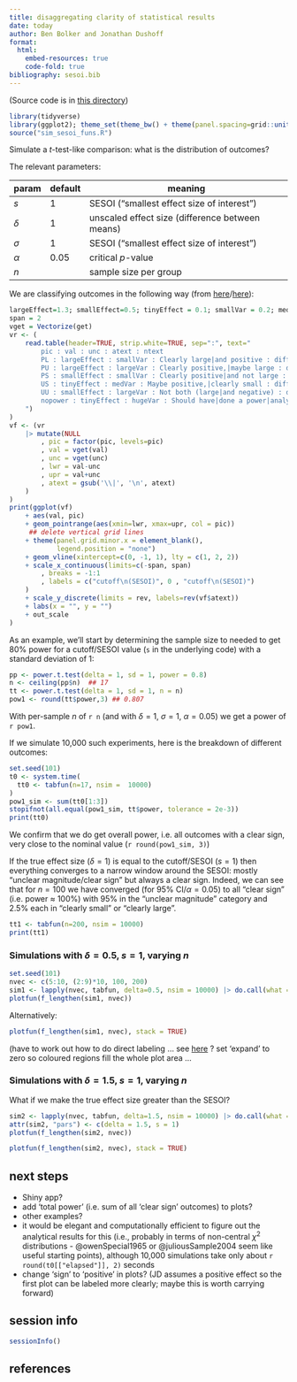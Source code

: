 ```yaml
---
title: disaggregating clarity of statistical results
date: today
author: Ben Bolker and Jonathan Dushoff
format:
  html:
    embed-resources: true
    code-fold: true
bibliography: sesoi.bib    
---
```


(Source code is in [this directory](https://github.com/bbolker/bbmisc/tree/master/sim_sesoi))

```r
library(tidyverse)
library(ggplot2); theme_set(theme_bw() + theme(panel.spacing=grid::unit(0, "lines")))
source("sim_sesoi_funs.R")
```

Simulate a $t$-test-like comparison: what is the distribution of outcomes?

The relevant parameters:

| param    | default | meaning |
|----------|---------|---------|
| $s$ | 1 | SESOI ("smallest effect size of interest") |
| $\delta$ | 1  |unscaled effect size (difference between means) |
| $\sigma$ | 1 | SESOI ("smallest effect size of interest") |
| $\alpha$ |  0.05 | critical $p$-value |
| $n$ |   | sample size per group |


We are classifying outcomes in the following way (from [here](https://dushoff.github.io/ResearchSandbox/clarStrength.Rout.pdf)/[here](https://github.com/dushoff/ResearchSandbox/blob/main/clarStrength.R)):

```r
largeEffect=1.3; smallEffect=0.5; tinyEffect = 0.1; smallVar = 0.2; medVar = 0.4; largeVar = 0.7; hugeVar = 1.2
span = 2
vget = Vectorize(get)
vr <- (
	read.table(header=TRUE, strip.white=TRUE, sep=":", text="
		pic : val : unc : atext : ntext
		PL : largeEffect : smallVar : Clearly large|and positive : different
		PU : largeEffect : largeVar : Clearly positive,|maybe large : different
		PS : smallEffect : smallVar : Clearly positive|and not large : different
		US : tinyEffect : medVar : Maybe positive,|clearly small : different
		UU : smallEffect : largeVar : Not both (large|and negative) : different
		nopower : tinyEffect : hugeVar : Should have|done a power|analysis first : different
	")
)
vf <- (vr
	|> mutate(NULL
		, pic = factor(pic, levels=pic)
		, val = vget(val)
		, unc = vget(unc)
		, lwr = val-unc
		, upr = val+unc
		, atext = gsub('\\|', '\n', atext)
	)
)
print(ggplot(vf)
	+ aes(val, pic)
	+ geom_pointrange(aes(xmin=lwr, xmax=upr, col = pic))
     ## delete vertical grid lines
    + theme(panel.grid.minor.x = element_blank(),
            legend.position = "none") 
	+ geom_vline(xintercept=c(0, -1, 1), lty = c(1, 2, 2))
	+ scale_x_continuous(limits=c(-span, span)
		, breaks = -1:1
		, labels = c("cutoff\n(SESOI)", 0 , "cutoff\n(SESOI)")
	)
	+ scale_y_discrete(limits = rev, labels=rev(vf$atext))
    + labs(x = "", y = "")
    + out_scale
)
```

As an example, we'll start by determining the sample size to needed to get 80% power for a cutoff/SESOI value (`s` in the underlying code) with a standard deviation of 1:

```r
pp <- power.t.test(delta = 1, sd = 1, power = 0.8)
n <- ceiling(pp$n)  ## 17
tt <- power.t.test(delta = 1, sd = 1, n = n)
pow1 <- round(tt$power,3) ## 0.807
```

With per-sample $n$ of `r n` (and with $\delta=1$, $\sigma=1$, $\alpha=0.05$)  we get a power of `r pow1`.

If we simulate 10,000 such experiments, here is the breakdown of different outcomes:

```r
set.seed(101)
t0 <- system.time(
  tt0 <- tabfun(n=17, nsim =  10000)
)
pow1_sim <- sum(tt0[1:3])
stopifnot(all.equal(pow1_sim, tt$power, tolerance = 2e-3))
print(tt0)
```

We confirm that we do get overall power, i.e. all outcomes with a clear sign, very close to the nominal value (`r round(pow1_sim, 3)`)

If the true effect size ($\delta = 1$) is equal to the cutoff/SESOI ($s=1$) then everything converges
to a narrow window around the SESOI: mostly "unclear magnitude/clear sign"
but always a clear sign. Indeed, we can see that for $n=100$ we have converged (for 95% CI/$\alpha = 0.05$) to all "clear sign" (i.e. power $\approx$ 100%) with 95% in the "unclear magnitude" category and 2.5% each in "clearly small" or "clearly large".

```r
tt1 <- tabfun(n=200, nsim = 10000)
print(tt1)
```

### Simulations with $\delta=0.5$, $s=1$, varying $n$

```r
set.seed(101)
nvec <- c(5:10, (2:9)*10, 100, 200)
sim1 <- lapply(nvec, tabfun, delta=0.5, nsim = 10000) |> do.call(what = rbind)
plotfun(f_lengthen(sim1, nvec))
```

Alternatively:

```r
plotfun(f_lengthen(sim1, nvec), stack = TRUE)
```

(have to work out how to do direct labeling ... see [here](https://stackoverflow.com/questions/10393956/add-direct-labels-to-ggplot2-geom-area-chart) ? set 'expand' to zero so coloured regions fill the whole plot area ...

### Simulations with $\delta=1.5$, $s=1$, varying $n$

What if we make the true effect size greater than the SESOI?

```r
sim2 <- lapply(nvec, tabfun, delta=1.5, nsim = 10000) |> do.call(what = rbind)
attr(sim2, "pars") <- c(delta = 1.5, s = 1)
plotfun(f_lengthen(sim2, nvec))
```

```r
plotfun(f_lengthen(sim2, nvec), stack = TRUE)
```

## next steps

* Shiny app?
* add 'total power' (i.e. sum of all 'clear sign' outcomes) to plots?
* other examples?
* it would be elegant and computationally efficient to figure out the analytical results for this (i.e., probably in terms of non-central $\chi^2$ distributions - @owenSpecial1965 or @juliousSample2004 seem like useful starting points), although 10,000 simulations take only about `r round(t0[["elapsed"]], 2)` seconds
* change 'sign' to 'positive' in plots? (JD assumes a positive effect so the first plot can be labeled more clearly; maybe this is worth carrying forward)

## session info

```r
sessionInfo()
```

## references
